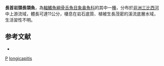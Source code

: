 {{Speciesbox 
| taxon = Petrocephalus longicapitis
| authority = [[Kramer|Kramer]], [[Bills|Bills]], [[Skelton|Skelton]] & [[Wink|Wink]], 2012
| status = NE
| status_system = IUCN3.1
}}

'''長首岩頭長頜魚'''，為[[輻鰭魚綱|輻鰭魚綱]][[骨舌魚目|骨舌魚目]][[象鼻魚科|象鼻魚科]]的其中一[[種|種]]，分布於[[非洲|非洲]][[三比西河|三比西河]]中上游流域，體長可達11公分，棲息在岩石底質、植被生長茂密的溪流底層水域，生活習性不明。

==参考文献==
*{{FishBase_species|genus=Pollimyrus|species=longicapitis|year=2015|month=11}}
{{Taxonbar}}

[[Category:2012年描述的鱼类|P]]
[[Category:岩頭長頜魚屬|longicapitis]]